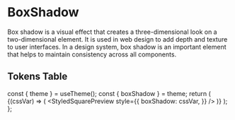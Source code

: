 

<Meta title="WDS/Theme/Tokens/BoxShadow" />

# BoxShadow

Box shadow is a visual effect that creates a three-dimensional look on a
two-dimensional element. It is used in web design to add depth and
texture to user interfaces. In a design system, box shadow is an
important element that helps to maintain consistency across all
components.

## Tokens Table

  const { theme } = useTheme();
  const { boxShadow } = theme;
  return (
    <ThemeProvider theme={theme}>
      <TokenTable prefix="box-shadow" tokens={boxShadow}>
        {(cssVar) => (
          <StyledSquarePreview
            style={{
              boxShadow: cssVar,
            }}
          />
        )}
      </TokenTable>
    </ThemeProvider>
  );
};

<BoxShadow />
